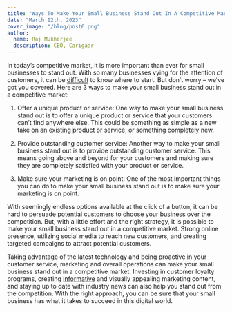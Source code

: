 ```yaml
---
title: "Ways To Make Your Small Business Stand Out In A Competitive Market"
date: "March 12th, 2023"
cover_image: "/blog/post6.png"
author:
  name: Raj Mukherjee
  description: CEO, Carigaar
---
```


In today’s competitive market, it is more important than ever for small businesses to stand out. With so many businesses vying for the attention of customers, it can be [difficult](https://hbr.org/1983/05/the-five-stages-of-small-business-growth) to know where to start. But don’t worry – we’ve got you covered. Here are 3 ways to make your small business stand out in a competitive market:

1. Offer a unique product or service: One way to make your small business stand out is to offer a unique product or service that your customers can’t find anywhere else. This could be something as simple as a new take on an existing product or service, or something completely new.

2. Provide outstanding customer service: Another way to make your small business stand out is to provide outstanding customer service. This means going above and beyond for your customers and making sure they are completely satisfied with your product or service.

3. Make sure your marketing is on point: One of the most important things you can do to make your small business stand out is to make sure your marketing is on point.

With seemingly endless options available at the click of a button, it can be hard to persuade potential customers to choose your [business](https://www.entrepreneur.com/topic/small-businesses) over the competition. But, with a little effort and the right strategy, it is possible to make your small business stand out in a competitive market. Strong online presence, utilizing social media to reach new customers, and creating targeted campaigns to attract potential customers.

Taking advantage of the latest technology and being proactive in your customer service, marketing and overall operations can make your small business stand out in a competitive market. Investing in customer loyalty programs, creating [informative](https://www.entrepreneur.com/topic/small-businesses) and visually appealing marketing content, and staying up to date with industry news can also help you stand out from the competition. With the right approach, you can be sure that your small business has what it takes to succeed in this digital world.
